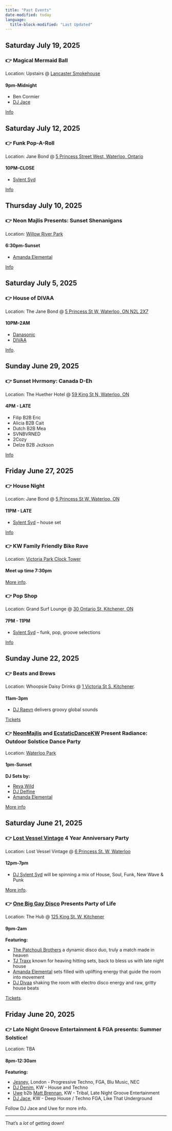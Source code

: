 ```yaml
---
title: "Past Events"
date-modified: today
language:
  title-block-modified: "Last Updated"
---
```

## Saturday July 19, 2025

### 👉 Magical Mermaid Ball

Location: Upstairs @ [Lancaster Smokehouse](https://maps.app.goo.gl/xmXVsWs8Jy42QAt19)

#### 9pm-Midnight

* Ben Cormier
* [DJ Jace](https://www.instagram.com/dj_jace_jrfit/)

[Info](https://instagram.com/p/DL8FygPPJ5b)


## Saturday July 12, 2025

### 👉 Funk Pop-A-Roll

Location: Jane Bond @ [5 Princess Street West, Waterloo, Ontario](https://maps.google.com/?q=5+Princess+Street+West+Waterloo+Ontario)

#### 10PM–CLOSE

* [Sylent Syd](https://www.instagram.com/sylentsyd/)

[Info](https://instagram.com/p/DL6NIAeR0_N)


## Thursday July 10, 2025

### 👉 Neon Majlis Presents: Sunset Shenanigans

Location: [Willow River Park](https://maps.app.goo.gl/gGkS7Pfc3V8N6Arw9)

#### 6:30pm-Sunset

* [Amanda Elemental](https://www.instagram.com/amanda.elemental/)

[Info](https://www.instagram.com/p/DL0QHIpJMYn/)


## Saturday July 5, 2025

### 👉 House of DIVAA

Location: The Jane Bond @ [5 Princess St W, Waterloo, ON N2L 2X7](https://maps.google.com/?q=The+Jane+Bond,+5+Princess+St+W,+Waterloo,+ON+N2L+2X7)

#### 10PM–2AM

* [Danasonic](https://instagram.com/danasonic_)
* [DIVAA](https://instagram.com/existentialcowgirl)

[Info](https://instagram.com/p/DLsFDOxA1cd).


## Sunday June 29, 2025

### 👉 Sunset Hvrmony: Canada D-Eh

Location: The Huether Hotel @ [59 King St N, Waterloo, ON](https://www.google.com/maps/place/59+King+St+N,+Waterloo,+ON)

#### 4PM - LATE

* Filip B2B Eric
* Alicia B2B Cait
* Dutch B2B Mea
* SVNBVRNED
* 2Cozy
* Delze B2B Jxzkson

[Info](https://instagram.com/p/DLV2A6eJjfJ)


## Friday June 27, 2025

### 👉 House Night

Location: Jane Bond @ [5 Princess St W, Waterloo, ON](https://www.google.com/maps/place/5+Princess+St+W,+Waterloo,+ON)

#### 11PM - LATE

* [Sylent Syd](https://www.mixcloud.com/sylentsyd/the-one-armed-octopus-aka-pus/) – house set

[Info](https://instagram.com/p/DLTmq_qRLwa)


### 👉 KW Family Friendly Bike Rave

Location: [Victoria Park Clock Tower](https://maps.app.goo.gl/59XBZdbgnxmEGxZy7)

#### Meet up time 7:30pm

[More info](https://www.instagram.com/p/DK_J47ytOYi/).


### 👉 Pop Shop

Location: Grand Surf Lounge @ [30 Ontario St, Kitchener, ON](https://www.google.com/maps/place/30+Ontario+St,+Kitchener,+ON)

#### 7PM - 11PM

* [Sylent Syd](https://www.mixcloud.com/sylentsyd/the-one-armed-octopus-aka-pus/) – funk, pop, groove selections

[Info](https://instagram.com/p/DLTmq_qRLwa)


## Sunday June 22, 2025

### 👉 Beats and Brews

Location: Whoopsie Daisy Drinks @ [1 Victoria St S, Kitchener](https://maps.app.goo.gl/dzsAGMhgu64CxqNd9).

#### 11am-3pm

* [DJ Raevn](https://www.instagram.com/raeriddims/) delivers groovy global sounds

[Tickets](https://www.eventbrite.ca/e/beats-and-brews-tickets-1380712190329)


### 👉 [NeonMajlis](https://www.instagram.com/neonmajlis/) and [EcstaticDanceKW](https://www.instagram.com/ecstaticdancekw/) Present Radiance: Outdoor Solstice Dance Party

Location: [Waterloo Park](https://maps.app.goo.gl/xVkFyiTrF3uD7q1SA)

#### 1pm-Sunset

**DJ Sets by:**

* [Reva Wild](https://www.instagram.com/reva.wild/)
* [DJ Delfine](https://www.instagram.com/djdelfine/)
* [Amanda Elemental](https://www.instagram.com/amanda.elemental/)

[More info](https://www.instagram.com/p/DKzoZWrgqYi/)


## Saturday June 21, 2025

### 👉 [Lost Vessel Vintage](https://lostvessel.com/) 4 Year Anniversary Party

Location: Lost Vessel Vintage @ [6 Princess St. W, Waterloo](https://maps.app.goo.gl/EPmVjmdDUUkZm4aa9)

#### 12pm-7pm

* [DJ Sylent Syd](https://www.instagram.com/sylentsyd/) will be spinning a mix of House, Soul, Funk, New Wave & Punk

[More info](https://www.instagram.com/p/DK2To3mA3Nt/).


### 👉 [One Big Gay Disco](https://www.instagram.com/onebiggaydisco/) Presents Party of Life

Location: The Hub @ [125 King St. W, Kitchener](https://maps.app.goo.gl/Ak4bVgJ6FKT3zQtF6)

#### 9pm-2am

**Featuring:**

* [The Patchouli Brothers](https://www.instagram.com/thepatchoulibrothers/) a dynamic disco duo, truly a match made in heaven
* [TJ Traxx](https://www.instagram.com/tj.traxx/) known for heaving hitting sets, back to bless us with late night house
* [Amanda Elemental](https://www.instagram.com/amanda.elemental/) sets filled with uplifting energy that guide the room into movement
* [DJ Divaa](https://www.instagram.com/existentialcowgirl/) shaking the room with electro disco energy and raw, gritty house beats

[Tickets](https://tinyurl.com/OBGDPARTYOFLIFE).


## Friday June 20, 2025

### 👉 Late Night Groove Entertainment & FGA presents: Summer Solstice!

Location: TBA

#### 8pm-12:30am

**Featuring:**

* [Jesney](https://www.instagram.com/jesneylife/), London - Progressive Techno, FGA, Blu Music, NEC
* [DJ Denim](https://www.instagram.com/cammatthewmusicandart/), KW - House and Techno
* [Uwe](https://www.instagram.com/dj.uwe_fernengel/) b2b [Matt Brennan](https://www.instagram.com/djmattbrennan/), KW - Tribal, Late Night Groove Entertainment
* [DJ Jace](https://www.instagram.com/dj_jace_jrfit/), KW - Deep House / Techno FGA, Like That Underground

Follow DJ Jace and Uwe for more info.


---

That's a _lot_ of getting down!

